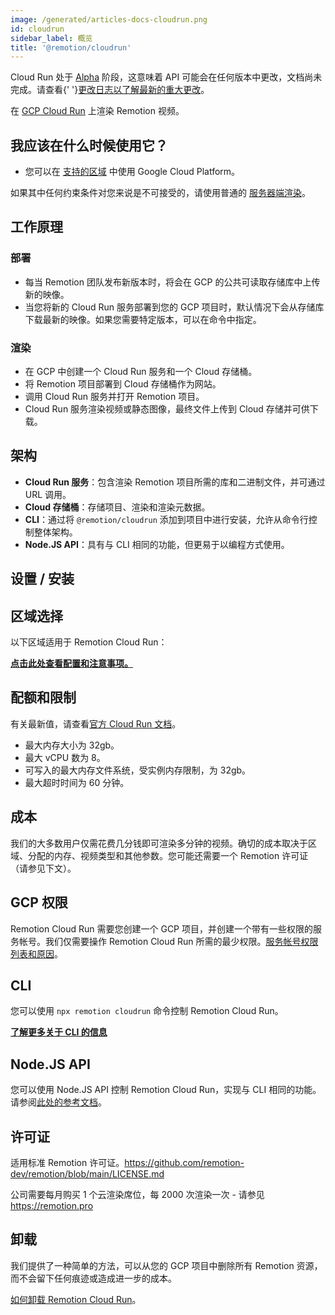 ```yaml
---
image: /generated/articles-docs-cloudrun.png
id: cloudrun
sidebar_label: 概览
title: '@remotion/cloudrun'
---
```


<ExperimentalBadge>
  <p>
    Cloud Run 处于 <a href="/docs/cloudrun-alpha">Alpha</a> 阶段，这意味着 API 可能会在任何版本中更改，文档尚未完成。请查看{' '}<a href="https://remotion.dev/changelog">更改日志以了解最新的重大更改</a>。
  </p>
</ExperimentalBadge>

在 [GCP Cloud Run](https://cloud.google.com/run) 上渲染 Remotion 视频。


## 我应该在什么时候使用它？

- 您可以在 [支持的区域](/docs/cloudrun/region-selection) 中使用 Google Cloud Platform。

如果其中任何约束条件对您来说是不可接受的，请使用普通的 [服务器端渲染](/docs/ssr)。

## 工作原理

### 部署

- 每当 Remotion 团队发布新版本时，将会在 GCP 的公共可读取存储库中上传新的映像。
- 当您将新的 Cloud Run 服务部署到您的 GCP 项目时，默认情况下会从存储库下载最新的映像。如果您需要特定版本，可以在命令中指定。

### 渲染

- 在 GCP 中创建一个 Cloud Run 服务和一个 Cloud 存储桶。
- 将 Remotion 项目部署到 Cloud 存储桶作为网站。
- 调用 Cloud Run 服务并打开 Remotion 项目。
- Cloud Run 服务渲染视频或静态图像，最终文件上传到 Cloud 存储并可供下载。

## 架构

- **Cloud Run 服务**：包含渲染 Remotion 项目所需的库和二进制文件，并可通过 URL 调用。
- **Cloud 存储桶**：存储项目、渲染和渲染元数据。
- **CLI**：通过将 `@remotion/cloudrun` 添加到项目中进行安装，允许从命令行控制整体架构。
- **Node.JS API**：具有与 CLI 相同的功能，但更易于以编程方式使用。

## 设置 / 安装

## 区域选择 

以下区域适用于 Remotion Cloud Run：

<GcpRegionList />

[**点击此处查看配置和注意事项。**](/docs/cloudrun/region-selection)

## 配额和限制 

有关最新值，请查看[官方 Cloud Run 文档](https://cloud.google.com/run/quotas)。

- 最大内存大小为 32gb。
- 最大 vCPU 数为 8。
- 可写入的最大内存文件系统，受实例内存限制，为 32gb。
- 最大超时时间为 60 分钟。

## 成本 

我们的大多数用户仅需花费几分钱即可渲染多分钟的视频。确切的成本取决于区域、分配的内存、视频类型和其他参数。您可能还需要一个 Remotion 许可证（请参见下文）。

## GCP 权限 

Remotion Cloud Run 需要您创建一个 GCP 项目，并创建一个带有一些权限的服务帐号。我们仅需要操作 Remotion Cloud Run 所需的最少权限。[服务帐号权限列表和原因](/docs/cloudrun/permissions)。

## CLI 

您可以使用 `npx remotion cloudrun` 命令控制 Remotion Cloud Run。

[**了解更多关于 CLI 的信息**](/docs/cloudrun/cli)

## Node.JS API 

您可以使用 Node.JS API 控制 Remotion Cloud Run，实现与 CLI 相同的功能。请参阅[此处的参考文档](/docs/cloudrun/api)。

## 许可证 

适用标准 Remotion 许可证。https://github.com/remotion-dev/remotion/blob/main/LICENSE.md

公司需要每月购买 1 个云渲染席位，每 2000 次渲染一次 - 请参见 https://remotion.pro

## 卸载 

我们提供了一种简单的方法，可以从您的 GCP 项目中删除所有 Remotion 资源，而不会留下任何痕迹或造成进一步的成本。

[如何卸载 Remotion Cloud Run](/docs/cloudrun/uninstall)。
